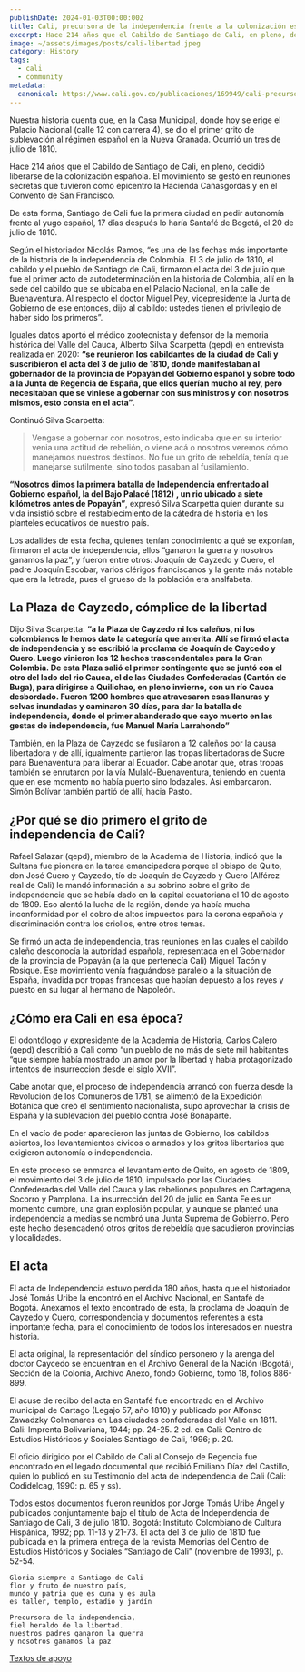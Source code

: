 ```yaml
---
publishDate: 2024-01-03T00:00:00Z
title: Cali, precursora de la independencia frente a la colonización española
excerpt: Hace 214 años que el Cabildo de Santiago de Cali, en pleno, decidió liberarse de la colonización española
image: ~/assets/images/posts/cali-libertad.jpeg
category: History
tags:
  - cali
  - community
metadata:
  canonical: https://www.cali.gov.co/publicaciones/169949/cali-precursora-de-la-independencia-frente-a-la-colonizacion-espanola
---
```


Nuestra historia cuenta que, en la Casa Municipal, donde hoy se erige el Palacio
Nacional (calle 12 con carrera 4), se dio el primer grito de sublevación al
régimen español en la Nueva Granada. Ocurrió un tres de julio de 1810.

Hace 214 años que el Cabildo de Santiago de Cali, en pleno, decidió liberarse de
la colonización española.  El movimiento se gestó en reuniones secretas que
tuvieron como epicentro la Hacienda Cañasgordas y en el Convento de San
Francisco.

De esta forma, Santiago de Cali fue la primera ciudad en pedir autonomía frente
al yugo español, 17 días después lo haría Santafé de Bogotá, el 20 de julio de
1810.

Según el historiador Nicolás Ramos, “es una de las fechas más importante de la
historia de la independencia de Colombia. El 3 de julio de 1810, el cabildo y el
pueblo de Santiago de Cali, firmaron el acta del 3 de julio que fue el primer
acto de autodeterminación en la historia de Colombia, allí en la sede del
cabildo que se ubicaba en el Palacio Nacional, en la calle de Buenaventura. Al
respecto el doctor Miguel Pey, vicepresidente la Junta de Gobierno de ese
entonces, dijo al cabildo: ustedes tienen el privilegio de haber sido los
primeros”.

Iguales datos aportó el médico zootecnista y defensor de la memoria histórica
del Valle del Cauca, Alberto Silva Scarpetta (qepd) en entrevista realizada en
2020: **“se reunieron los cabildantes de la ciudad de Cali y suscribieron el acta
del 3 de julio de 1810, donde manifestaban al gobernador de la provincia de
Popayán del Gobierno español y sobre todo a la Junta de Regencia de España, que
ellos querían mucho al rey, pero necesitaban que se viniese a gobernar con sus
ministros y con nosotros mismos, esto consta en el acta”**.

Continuó Silva Scarpetta:

> Vengase a gobernar con nosotros, esto indicaba que en
> su interior venia una actitud de rebelión, o viene acá o nosotros veremos cómo
> manejamos nuestros destinos. No fue un grito de rebeldía,  tenía que manejarse
> sutilmente, sino todos pasaban al fusilamiento.

**“Nosotros dimos la primera batalla de Independencia enfrentado al Gobierno
español, la del Bajo Palacé (1812) , un rio ubicado a siete kilómetros antes de
Popayán”**, expresó Silva Scarpetta quien durante su vida insistió sobre el
restablecimiento de la cátedra de historia en los planteles educativos de
nuestro país.

Los adalides de esta fecha, quienes tenían conocimiento a qué se exponían,
firmaron el acta de independencia, ellos “ganaron la guerra y nosotros ganamos
la paz”, y fueron entre otros: Joaquín de Cayzedo y Cuero, el padre Joaquín
Escobar, varios clérigos franciscanos y la gente más notable que era la letrada,
pues el grueso de la población era analfabeta.

## La Plaza de Cayzedo, cómplice de la libertad

Dijo Silva Scarpetta: **“a la Plaza de Cayzedo ni los caleños, ni los colombianos
le hemos dato la categoría que amerita. Allí se firmó el acta de independencia y
se escribió la proclama de Joaquín de Caycedo y Cuero. Luego vinieron los 12
hechos trascendentales para la Gran Colombia. De esta Plaza salió el primer
contingente que se juntó con el otro del lado del rio Cauca, el de las Ciudades
Confederadas (Cantón de Buga), para dirigirse a Quilichao, en pleno invierno,
con un río Cauca desbordado. Fueron 1200 hombres que atravesaron esas llanuras y
selvas inundadas y caminaron 30 días, para dar la batalla de independencia,
donde el primer abanderado que cayo muerto en las gestas de independencia, fue
Manuel María Larrahondo”**

También, en la Plaza de Cayzedo se fusilaron a 12 caleños por la causa
libertadora y de allí, igualmente partieron las tropas libertadoras de Sucre
para Buenaventura para liberar al Ecuador. Cabe anotar que, otras tropas también
se enrutaron por la vía Mulaló-Buenaventura, teniendo en cuenta que en ese
momento no había puerto sino lodazales.  Así embarcaron. Simón Bolívar también
partió de allí, hacia Pasto.

## ¿Por qué se dio primero el grito de independencia de Cali?

Rafael Salazar (qepd), miembro de la Academia de Historia, indicó que la Sultana
fue pionera en la tarea emancipadora porque el obispo de Quito, don José Cuero y
Cayzedo, tío de Joaquín de Cayzedo y Cuero (Alférez real de Cali) le mandó
información a su sobrino sobre el grito de independencia que se había dado en la
capital ecuatoriana el 10 de agosto de 1809. Eso alentó la lucha de la región,
donde ya había mucha inconformidad por el cobro de altos impuestos para la
corona española y discriminación contra los criollos, entre otros temas.

Se firmó un acta de independencia, tras reuniones en las cuales el cabildo
caleño desconocía la autoridad española, representada en el Gobernador de la
provincia de Popayán (a la que pertenecía Cali) Miguel Tacón y Rosique. Ese
movimiento venía fraguándose paralelo a la situación de España, invadida por
tropas francesas que habían depuesto a los reyes y puesto en su lugar al hermano
de Napoleón.

## ¿Cómo era Cali en esa época?

El odontólogo y expresidente de la Academia de Historia, Carlos Calero (qepd)
describió a Cali como “un pueblo de no más de siete mil habitantes “que siempre
había mostrado un amor por la libertad y había protagonizado intentos de
insurrección desde el siglo XVII”.

Cabe anotar que, el proceso de independencia arrancó con fuerza desde la
Revolución de los Comuneros de 1781, se alimentó de la Expedición Botánica que
creó el sentimiento nacionalista, supo aprovechar la crisis de España y la
sublevación del pueblo contra José Bonaparte.

En el vacío de poder aparecieron las juntas de Gobierno, los cabildos abiertos,
los levantamientos cívicos o armados y los gritos libertarios que exigieron
autonomía o independencia.

En este proceso se enmarca el levantamiento de Quito, en agosto de 1809, el
movimiento del 3 de julio de 1810, impulsado por las Ciudades Confederadas del
Valle del Cauca y las rebeliones populares en Cartagena, Socorro y Pamplona. La
insurrección del 20 de julio en Santa Fe es un momento cumbre, una gran
explosión popular, y aunque se planteó una independencia a medias se nombró una
Junta Suprema de Gobierno. Pero este hecho desencadenó otros gritos de rebeldía
que sacudieron provincias y localidades.

## El acta

El acta de Independencia estuvo perdida 180 años, hasta que el historiador José
Tomás Uribe la encontró en el Archivo Nacional, en Santafé de Bogotá. Anexamos
el texto encontrado de esta, la proclama de Joaquín de Cayzedo y Cuero,
correspondencia y documentos referentes a esta importante fecha, para el
conocimiento de todos los interesados en nuestra historia.

El acta original, la representación del síndico personero y la arenga del doctor
Caycedo se encuentran en el Archivo General de la Nación (Bogotá), Sección de la
Colonia, Archivo Anexo, fondo Gobierno, tomo 18, folios 886-899.

El acuse de recibo del acta en Santafé fue encontrado en el Archivo municipal de
Cartago (Legajo 57, año 1810) y publicado por Alfonso Zawadzky Colmenares en Las
ciudades confederadas del Valle en 1811. Cali: Imprenta Bolivariana, 1944; pp.
24-25. 2 ed. en Cali: Centro de Estudios Históricos y Sociales Santiago de Cali,
1996; p. 20.

El oficio dirigido por el Cabildo de Cali al Consejo de Regencia fue encontrado
en el legado documental que recibió Emiliano Díaz del Castillo, quien lo publicó
en su Testimonio del acta de independencia de Cali (Cali: Codidelcag, 1990: p.
65 y ss).

Todos estos documentos fueron reunidos por Jorge Tomás Uribe Ángel y publicados
conjuntamente bajo el título de Acta de Independencia de Santiago de Cali, 3 de
julio 1810. Bogotá: Instituto Colombiano de Cultura Hispánica, 1992; pp. 11-13 y
21-73. El acta del 3 de julio de 1810 fue publicada en la primera entrega de la
revista Memorias del Centro de Estudios Históricos y Sociales “Santiago de Cali”
(noviembre de 1993), p. 52-54.

```
Gloria siempre a Santiago de Cali
flor y fruto de nuestro país,
mundo y patria que es cuna y es aula
es taller, templo, estadio y jardín

Precursora de la independencia,
fiel heraldo de la libertad.
nuestros padres ganaron la guerra
y nosotros ganamos la paz
```

[Textos de apoyo](http://www.banrepcultural.org/blaavirtual/historia/actas-de-independencia/actas-declaraciones-independencia-039.html)
